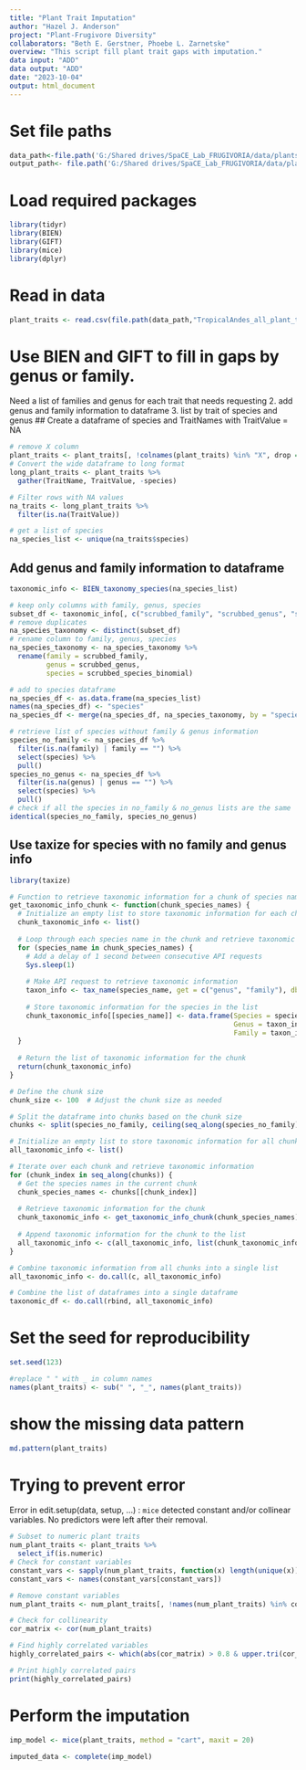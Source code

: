 ```yaml
---
title: "Plant Trait Imputation"
author: "Hazel J. Anderson"
project: "Plant-Frugivore Diversity"
collaborators: "Beth E. Gerstner, Phoebe L. Zarnetske"
overview: "This script fill plant trait gaps with imputation."
data input: "ADD"
data output: "ADD"
date: "2023-10-04"
output: html_document
---
```


# Set file paths
```r
data_path<-file.path('G:/Shared drives/SpaCE_Lab_FRUGIVORIA/data/plants/L1')
output_path<- file.path('G:/Shared drives/SpaCE_Lab_FRUGIVORIA/data/plants/L1')
```

# Load required packages
```r
library(tidyr)
library(BIEN)
library(GIFT)
library(mice)
library(dplyr)
```

# Read in data
```r
plant_traits <- read.csv(file.path(data_path,"TropicalAndes_all_plant_traits_harmonized.csv"))
```


# Use BIEN and GIFT to fill in gaps by genus or family.
Need a list of families and genus for each trait that needs requesting
2. add genus and family information to dataframe
3. list by trait of species and genus
## Create a dataframe of species and TraitNames with TraitValue = NA
```r
# remove X column
plant_traits <- plant_traits[, !colnames(plant_traits) %in% "X", drop = FALSE]
# Convert the wide dataframe to long format
long_plant_traits <- plant_traits %>%
  gather(TraitName, TraitValue, -species)

# Filter rows with NA values
na_traits <- long_plant_traits %>%
  filter(is.na(TraitValue))

# get a list of species
na_species_list <- unique(na_traits$species)
```

## Add genus and family information to dataframe
```r
taxonomic_info <- BIEN_taxonomy_species(na_species_list)
```

```r
# keep only columns with family, genus, species
subset_df <- taxonomic_info[, c("scrubbed_family", "scrubbed_genus", "scrubbed_species_binomial")]
# remove duplicates
na_species_taxonomy <- distinct(subset_df)
# rename column to family, genus, species
na_species_taxonomy <- na_species_taxonomy %>%
  rename(family = scrubbed_family,
         genus = scrubbed_genus,
         species = scrubbed_species_binomial)
```

```r
# add to species dataframe
na_species_df <- as.data.frame(na_species_list)
names(na_species_df) <- "species"
na_species_df <- merge(na_species_df, na_species_taxonomy, by = "species", all.x = TRUE)

# retrieve list of species without family & genus information
species_no_family <- na_species_df %>%
  filter(is.na(family) | family == "") %>%
  select(species) %>%
  pull()
species_no_genus <- na_species_df %>%
  filter(is.na(genus) | genus == "") %>%
  select(species) %>%
  pull()
# check if all the species in no_family & no_genus lists are the same
identical(species_no_family, species_no_genus)
```
## Use taxize for species with no family and genus info

```r
library(taxize)

# Function to retrieve taxonomic information for a chunk of species names
get_taxonomic_info_chunk <- function(chunk_species_names) {
  # Initialize an empty list to store taxonomic information for each chunk
  chunk_taxonomic_info <- list()
  
  # Loop through each species name in the chunk and retrieve taxonomic information
  for (species_name in chunk_species_names) {
    # Add a delay of 1 second between consecutive API requests
    Sys.sleep(1)
    
    # Make API request to retrieve taxonomic information
    taxon_info <- tax_name(species_name, get = c("genus", "family"), db = "both")
    
    # Store taxonomic information for the species in the list
    chunk_taxonomic_info[[species_name]] <- data.frame(Species = species_name, 
                                                       Genus = taxon_info$genus, 
                                                       Family = taxon_info$family)
  }
  
  # Return the list of taxonomic information for the chunk
  return(chunk_taxonomic_info)
}

# Define the chunk size
chunk_size <- 100  # Adjust the chunk size as needed

# Split the dataframe into chunks based on the chunk size
chunks <- split(species_no_family, ceiling(seq_along(species_no_family) / chunk_size))

# Initialize an empty list to store taxonomic information for all chunks
all_taxonomic_info <- list()

# Iterate over each chunk and retrieve taxonomic information
for (chunk_index in seq_along(chunks)) {
  # Get the species names in the current chunk
  chunk_species_names <- chunks[[chunk_index]]
  
  # Retrieve taxonomic information for the chunk
  chunk_taxonomic_info <- get_taxonomic_info_chunk(chunk_species_names)
  
  # Append taxonomic information for the chunk to the list
  all_taxonomic_info <- c(all_taxonomic_info, list(chunk_taxonomic_info))
}

# Combine taxonomic information from all chunks into a single list
all_taxonomic_info <- do.call(c, all_taxonomic_info)

# Combine the list of dataframes into a single dataframe
taxonomic_df <- do.call(rbind, all_taxonomic_info)
```


# Set the seed for reproducibility
```r
set.seed(123)
```


```r
#replace " " with _ in column names
names(plant_traits) <- sub(" ", "_", names(plant_traits))
```


# show the missing data pattern
```r
md.pattern(plant_traits)
```
# Trying to prevent error
Error in edit.setup(data, setup, ...) : 
  `mice` detected constant and/or collinear variables. No predictors were left after their removal.
```r
# Subset to numeric plant traits
num_plant_traits <- plant_traits %>%
  select_if(is.numeric)
# Check for constant variables
constant_vars <- sapply(num_plant_traits, function(x) length(unique(x))) == 1
constant_vars <- names(constant_vars[constant_vars])

# Remove constant variables
num_plant_traits <- num_plant_traits[, !names(num_plant_traits) %in% constant_vars]

# Check for collinearity
cor_matrix <- cor(num_plant_traits)

# Find highly correlated variables
highly_correlated_pairs <- which(abs(cor_matrix) > 0.8 & upper.tri(cor_matrix, diag = TRUE), arr.ind = TRUE)

# Print highly correlated pairs
print(highly_correlated_pairs)
```

# Perform the imputation
```r
imp_model <- mice(plant_traits, method = "cart", maxit = 20)
```

```r
imputed_data <- complete(imp_model)
```

